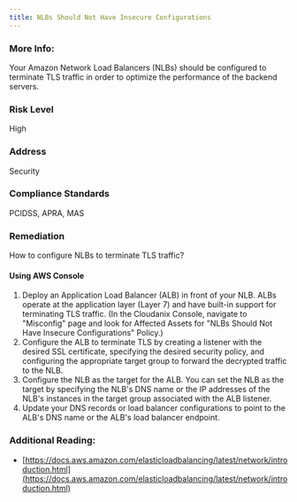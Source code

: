 ```yaml
---
title: NLBs Should Not Have Insecure Configurations
---
```


### More Info:

Your Amazon Network Load Balancers (NLBs) should be configured to terminate TLS traffic in order to optimize the performance of the backend servers.

### Risk Level

High

### Address

Security

### Compliance Standards

PCIDSS, APRA, MAS

### Remediation

How to configure NLBs to terminate TLS traffic?

#### Using AWS Console

1. Deploy an Application Load Balancer (ALB) in front of your NLB. ALBs operate at the application layer (Layer 7) and have built-in support for terminating TLS traffic.
    (In the Cloudanix Console, navigate to "Misconfig" page and look for Affected Assets for "NLBs Should Not Have Insecure Configurations" Policy.)
2. Configure the ALB to terminate TLS by creating a listener with the desired SSL certificate, specifying the desired security policy, and configuring the appropriate target group to forward the decrypted traffic to the NLB.
3. Configure the NLB as the target for the ALB. You can set the NLB as the target by specifying the NLB's DNS name or the IP addresses of the NLB's instances in the target group associated with the ALB listener.
4. Update your DNS records or load balancer configurations to point to the ALB's DNS name or the ALB's load balancer endpoint.

### Additional Reading:

- [https://docs.aws.amazon.com/elasticloadbalancing/latest/network/introduction.html](https://docs.aws.amazon.com/elasticloadbalancing/latest/network/introduction.html)
